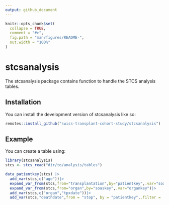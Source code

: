 ```yaml
---
output: github_document
---
```


<!-- README.md is generated from README.Rmd. Please edit that file -->

```r
knitr::opts_chunk$set(
  collapse = TRUE,
  comment = "#>",
  fig.path = "man/figures/README-",
  out.width = "100%"
)
```

# stcsanalysis

<!-- badges: start -->
<!-- badges: end -->

The stcsanalysis package contains function to handle the STCS analysis tables.

## Installation

You can install the development version of stcsanalysis like so:

```r
remotes::install_github("swiss-transplant-cohort-study/stcsanalysis")
```

## Example

You can create a table using:

```r
library(stcsanalysis)
stcs <- stcs_read("dir/to/analysis/tables")

data_patientkey(stcs) |> 
  add_var(stcs,c("age"))|> 
  expand_var_from(stcs,from="transplantation",by="patientkey",.var="soaskey")|> 
  expand_var_from(stcs,from="organ",by="soaskey",.var="organkey")|> 
  add_var(stcs,c("organ","tpxdate"))|> 
  add_var(stcs,"deathdate",from = "stop", by = "patientkey",.filter = !is.na(deathdate))
```



